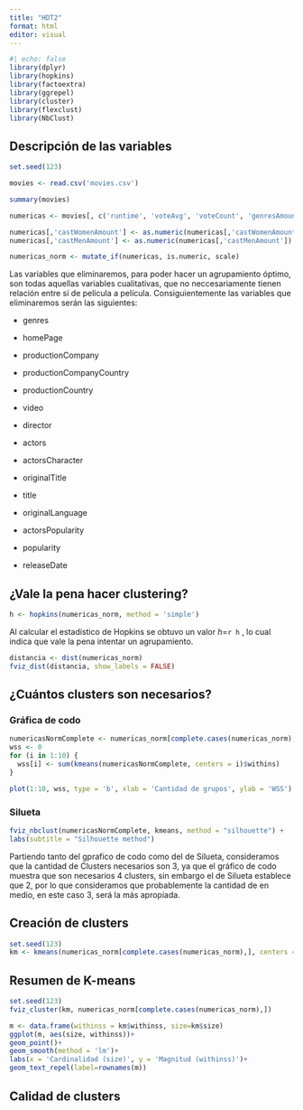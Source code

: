 ```yaml
---
title: "HDT2"
format: html
editor: visual
---
```


```r
#| echo: false
library(dplyr)
library(hopkins)
library(factoextra)
library(ggrepel)
library(cluster)
library(flexclust)
library(NbClust)
```

## Descripción de las variables

```r
set.seed(123)

movies <- read.csv('movies.csv')

summary(movies)

numericas <- movies[, c('runtime', 'voteAvg', 'voteCount', 'genresAmount', 'productionCountriesAmount', 'actorsAmount', 'actorsAmount', 'castWomenAmount', 'castMenAmount', 'budget', 'revenue', 'popularity')]

numericas[,'castWomenAmount'] <- as.numeric(numericas[,'castWomenAmount'])
numericas[,'castMenAmount'] <- as.numeric(numericas[,'castMenAmount'])

numericas_norm <- mutate_if(numericas, is.numeric, scale)

```

Las variables que eliminaremos, para poder hacer un agrupamiento óptimo, son todas aquellas variables cualitativas, que no neccesariamente tienen relación entre sí de película a película. Consiguientemente las variables que eliminaremos serán las siguientes:

-   genres

-   homePage

-   productionCompany

-   productionCompanyCountry

-   productionCountry

-   video

-   director

-   actors

-   actorsCharacter

-   originalTitle

-   title

-   originalLanguage

-   actorsPopularity

-   popularity

-   releaseDate

## ¿Vale la pena hacer clustering?

```r
h <- hopkins(numericas_norm, method = 'simple')
```

Al calcular el estadístico de Hopkins se obtuvo un valor $h=$`r h` , lo cual indica que vale la pena intentar un agrupamiento.

```r
distancia <- dist(numericas_norm)
fviz_dist(distancia, show_labels = FALSE)
```

## ¿Cuántos clusters son necesarios?

### Gráfica de codo

```r
numericasNormComplete <- numericas_norm[complete.cases(numericas_norm), ]
wss <- 0
for (i in 1:10) {
  wss[i] <- sum(kmeans(numericasNormComplete, centers = i)$withins)
}

plot(1:10, wss, type = 'b', xlab = 'Cantidad de grupos', ylab = 'WSS')
```

### Silueta

```r
fviz_nbclust(numericasNormComplete, kmeans, method = "silhouette") +
labs(subtitle = "Silhouette method")
```

Partiendo tanto del gprafico de codo como del de Silueta, consideramos que la cantidad de Clusters necesarios son 3, ya que el gráfico de codo muestra que son necesarios 4 clusters, sin embargo el de Silueta establece que 2, por lo que consideramos que probablemente la cantidad de en medio, en este caso 3, será la más apropiada.

## Creación de clusters

```r
set.seed(123)
km <- kmeans(numericas_norm[complete.cases(numericas_norm),], centers = 3, iter.max = 100)
```

## Resumen de K-means

```r
set.seed(123)
fviz_cluster(km, numericas_norm[complete.cases(numericas_norm),])

m <- data.frame(withinss = km$withinss, size=km$size)
ggplot(m, aes(size, withinss))+
geom_point()+
geom_smooth(method = 'lm')+
labs(x = 'Cardinalidad (size)', y = 'Magnitud (withinss)')+
geom_text_repel(label=rownames(m))
```

## Calidad de clusters

```r
```
